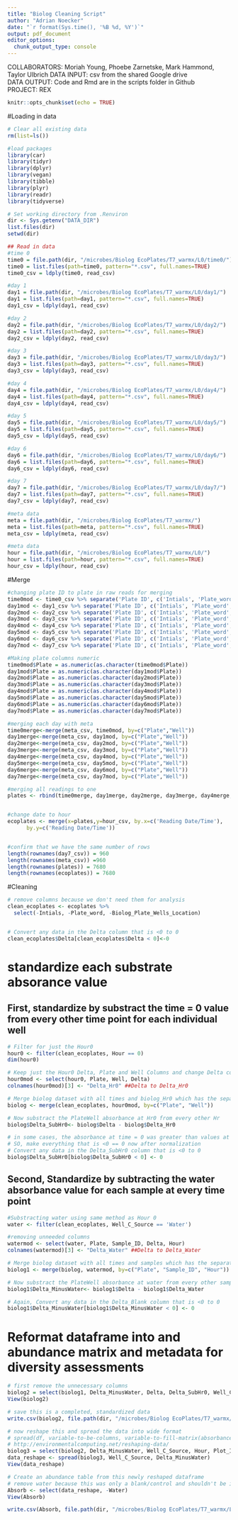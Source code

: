 ```yaml
---
title: "Biolog Cleaning Script"
author: "Adrian Noecker"
date: "`r format(Sys.time(), '%B %d, %Y')`"
output: pdf_document
editor_options: 
  chunk_output_type: console
---
```


COLLABORATORS: Moriah Young, Phoebe Zarnetske, Mark Hammond, Taylor Ulbrich
DATA INPUT:  csv from the shared Google drive  
DATA OUTPUT: Code and Rmd are in the scripts folder in Github  
PROJECT: REX

```r
knitr::opts_chunk$set(echo = TRUE)
```

#Loading in data
```r
# Clear all existing data
rm(list=ls())

#load packages
library(car)
library(tidyr)
library(dplyr)
library(vegan)
library(tibble)
library(plyr)
library(readr)
library(tidyverse)

# Set working directory from .Renviron
dir <- Sys.getenv("DATA_DIR")
list.files(dir)
setwd(dir)

## Read in data
#time 0
time0 = file.path(dir, "/microbes/Biolog EcoPlates/T7_warmx/L0/time0/")
time0 = list.files(path=time0, pattern="*.csv", full.names=TRUE)
time0_csv = ldply(time0, read_csv)

#day 1
day1 = file.path(dir, "/microbes/Biolog EcoPlates/T7_warmx/L0/day1/")
day1 = list.files(path=day1, pattern="*.csv", full.names=TRUE)
day1_csv = ldply(day1, read_csv)

#day 2
day2 = file.path(dir, "/microbes/Biolog EcoPlates/T7_warmx/L0/day2/")
day2 = list.files(path=day2, pattern="*.csv", full.names=TRUE)
day2_csv = ldply(day2, read_csv)

#day 3
day3 = file.path(dir, "/microbes/Biolog EcoPlates/T7_warmx/L0/day3/")
day3 = list.files(path=day3, pattern="*.csv", full.names=TRUE)
day3_csv = ldply(day3, read_csv)

#day 4
day4 = file.path(dir, "/microbes/Biolog EcoPlates/T7_warmx/L0/day4/")
day4 = list.files(path=day4, pattern="*.csv", full.names=TRUE)
day4_csv = ldply(day4, read_csv)

#day 5
day5 = file.path(dir, "/microbes/Biolog EcoPlates/T7_warmx/L0/day5/")
day5 = list.files(path=day5, pattern="*.csv", full.names=TRUE)
day5_csv = ldply(day5, read_csv)

#day 6
day6 = file.path(dir, "/microbes/Biolog EcoPlates/T7_warmx/L0/day6/")
day6 = list.files(path=day6, pattern="*.csv", full.names=TRUE)
day6_csv = ldply(day6, read_csv)

#day 7
day7 = file.path(dir, "/microbes/Biolog EcoPlates/T7_warmx/L0/day7/")
day7 = list.files(path=day7, pattern="*.csv", full.names=TRUE)
day7_csv = ldply(day7, read_csv)

#meta data
meta = file.path(dir, "/microbes/Biolog EcoPlates/T7_warmx/")
meta = list.files(path=meta, pattern="*.csv", full.names=TRUE)
meta_csv = ldply(meta, read_csv)

#meta data
hour = file.path(dir, "/microbes/Biolog EcoPlates/T7_warmx/L0/")
hour = list.files(path=hour, pattern="*.csv", full.names=TRUE)
hour_csv = ldply(hour, read_csv)

```


#Merge
```r
#changing plate ID to plate in raw reads for merging
time0mod <- time0_csv %>% separate('Plate ID', c('Intials', 'Plate_word', 'Plate', 'day'))
day1mod <- day1_csv %>% separate('Plate ID', c('Intials', 'Plate_word', 'Plate', 'day'))
day2mod <- day2_csv %>% separate('Plate ID', c('Intials', 'Plate_word', 'Plate', 'day'))
day3mod <- day3_csv %>% separate('Plate ID', c('Intials', 'Plate_word', 'Plate', 'day'))
day4mod <- day4_csv %>% separate('Plate ID', c('Intials', 'Plate_word', 'Plate', 'day'))
day5mod <- day5_csv %>% separate('Plate ID', c('Intials', 'Plate_word', 'Plate', 'day'))
day6mod <- day6_csv %>% separate('Plate ID', c('Intials', 'Plate_word', 'Plate', 'day'))
day7mod <- day7_csv %>% separate('Plate ID', c('Intials', 'Plate_word', 'Plate', 'day'))

#Making plate columns numeric
time0mod$Plate = as.numeric(as.character(time0mod$Plate))
day1mod$Plate = as.numeric(as.character(day1mod$Plate))
day2mod$Plate = as.numeric(as.character(day2mod$Plate))
day3mod$Plate = as.numeric(as.character(day3mod$Plate))
day4mod$Plate = as.numeric(as.character(day4mod$Plate))
day5mod$Plate = as.numeric(as.character(day5mod$Plate))
day6mod$Plate = as.numeric(as.character(day6mod$Plate))
day7mod$Plate = as.numeric(as.character(day7mod$Plate))

#merging each day with meta
time0merge<-merge(meta_csv, time0mod, by=c("Plate","Well"))
day1merge<-merge(meta_csv, day1mod, by=c("Plate","Well"))
day2merge<-merge(meta_csv, day2mod, by=c("Plate","Well"))
day3merge<-merge(meta_csv, day3mod, by=c("Plate","Well"))
day4merge<-merge(meta_csv, day4mod, by=c("Plate","Well"))
day5merge<-merge(meta_csv, day5mod, by=c("Plate","Well"))
day6merge<-merge(meta_csv, day6mod, by=c("Plate","Well"))
day7merge<-merge(meta_csv, day7mod, by=c("Plate","Well"))

#merging all readings to one
plates <- rbind(time0merge, day1merge, day2merge, day3merge, day4merge, day5merge, day6merge, day7merge)


#change date to hour 
ecoplates <- merge(x=plates,y=hour_csv, by.x=c('Reading Date/Time'), 
      by.y=c('Reading Date/Time'))


#confirm that we have the same number of rows 
length(rownames(day7_csv)) = 960
length(rownames(meta_csv)) =960
length(rownames(plates)) = 7680
length(rownames(ecoplates)) = 7680

```

#Cleaning
```r
# remove columns because we don't need them for analysis
clean_ecoplates <- ecoplates %>%
  select(-Intials, -Plate_word, -Biolog_Plate_Wells_Location)


# Convert any data in the Delta column that is <0 to 0 
clean_ecoplates$Delta[clean_ecoplates$Delta < 0]<-0
```

# standardize each substrate absorance value 
## First, standardize by substract the time = 0 value from every other time point for each individual well
```r
# Filter for just the Hour0
hour0 <- filter(clean_ecoplates, Hour == 0)
dim(hour0)

# Keep just the Hour0 Delta, Plate and Well Columns and change Delta column name
hour0mod <- select(hour0, Plate, Well, Delta)
colnames(hour0mod)[3] <- "Delta_Hr0" ##Delta to Delta_Hr0 

# Merge biolog dataset with all times and biolog_Hr0 which has the separate column for hour0 
biolog <- merge(clean_ecoplates, hour0mod, by=c("Plate", "Well"))

# Now substract the PlateWell absorbance at Hr0 from every other Hr
biolog$Delta_SubHr0<- biolog$Delta - biolog$Delta_Hr0

# in some cases, the absorbance at time = 0 was greater than values at other hours, leading to negative difference when we normalized. 
# SO, make everything that is <0 == 0 now after normalization 
# Convert any data in the Delta_SubHr0 column that is <0 to 0 
biolog$Delta_SubHr0[biolog$Delta_SubHr0 < 0] <- 0

```

## Second, Standardize by subtracting the water absorbance value for each sample at every time point
```r
#Substracting water using same method as Hour 0
water <- filter(clean_ecoplates, Well_C_Source == 'Water')

#removing unneeded columns
watermod <- select(water, Plate, Sample_ID, Delta, Hour)
colnames(watermod)[3] <- "Delta_Water" ##Delta to Delta_Water 

# Merge biolog dataset with all times and samples which has the separate column for water 
biolog1 <- merge(biolog, watermod, by=c("Plate", "Sample_ID", "Hour"))

# Now substract the PlateWell absorbance at water from every other sample at each time
biolog1$Delta_MinusWater<- biolog1$Delta - biolog1$Delta_Water

# Again, Convert any data in the Delta_Blank column that is <0 to 0 
biolog1$Delta_MinusWater[biolog1$Delta_MinusWater < 0] <- 0
```

# Reformat dataframe into and abundance matrix and metadata for diversity assessments
```r
# first remove the unnecessary columns 
biolog2 = select(biolog1, Delta_MinusWater, Delta, Delta_SubHr0, Well_C_Source, Hour, Plot_ID, Sample_ID, Plate, Well, Biolog_column_ID) # remove all other columns 
View(biolog2)

# save this is a completed, standardized data 
write.csv(biolog2, file.path(dir, "/microbes/Biolog EcoPlates/T7_warmx/L1/Biolog_data_L1.csv"), row.names = FALSE)

# now reshape this and spread the data into wide format
# spread(df, variable-to-be-columns, variable-to-fill-matrix(absorbance), fill = 0(this fills in 0s for any missing data))
# http://environmentalcomputing.net/reshaping-data/
biolog3 = select(biolog2, Delta_MinusWater, Well_C_Source, Hour, Plot_ID, Sample_ID, Biolog_column_ID) # remove all other columns 
data_reshape <- spread(biolog3, Well_C_Source, Delta_MinusWater)
View(data_reshape)

# Create an abundance table from this newly reshaped dataframe
# remove water because this was only a blank/control and shouldn't be included in diversity indices 
Absorb <- select(data_reshape, -Water)
View(Absorb)

write.csv(Absorb, file.path(dir, "/microbes/Biolog EcoPlates/T7_warmx/L1/Biolog_data_NOWater_L1.csv"), row.names = FALSE)
```

